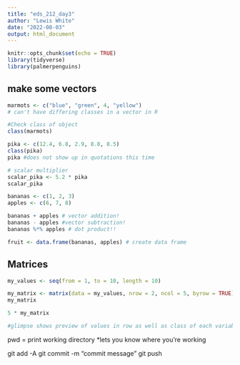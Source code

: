 ```yaml
---
title: "eds_212_day3"
author: "Lewis White"
date: "2022-08-03"
output: html_document
---
```


```r
knitr::opts_chunk$set(echo = TRUE)
library(tidyverse)
library(palmerpenguins)
```

## make some vectors
```r
marmots <- c("blue", "green", 4, "yellow")
# can't have differing classes in a vector in R

#Check class of object
class(marmots)
```

```r
pika <- c(12.4, 6.8, 2.9, 8.8, 8.5)
class(pika)
pika #does not show up in quotations this time

# scalar multiplier 
scalar_pika <- 5.2 * pika
scalar_pika
```


```r
bananas <- c(1, 2, 3)
apples <- c(6, 7, 8)

bananas + apples # vector addition!
bananas - apples #vector subtraction!
bananas %*% apples # dot product!!

fruit <- data.frame(bananas, apples) # create data frame 
```


## Matrices

```r
my_values <- seq(from = 1, to = 10, length = 10)

my_matrix <- matrix(data = my_values, nrow = 2, ncol = 5, byrow = TRUE)
my_matrix

5 * my_matrix

#glimpse shows preview of values in row as well as class of each variable. 
```




pwd = print working directory
*lets you know where you're working


git add -A
git commit -m "commit message"
git push